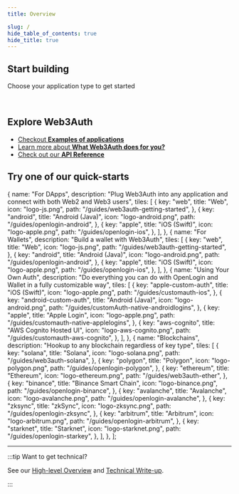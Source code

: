 ```yaml
---
title: Overview

slug: /
hide_table_of_contents: true
hide_title: true
---
```



## Start building

Choose your application type to get started

<Web3AuthCards />

<br />

## Explore Web3Auth

- [Checkout **Examples of applications**](/usecases)
- [Learn more about **What Web3Auth does for you?**](what-is-web3auth)
- [Check out our **API Reference**](api-reference/core)

## Try one of our quick-starts

  {
    name: "For DApps",
    description: "Plug Web3Auth into any application and connect with both Web2 and Web3 users",
    tiles: [
      {
        key: "web",
        title: "Web",
        icon: "logo-js.png",
        path: "/guides/web3auth-getting-started",
      },
      {
        key: "android",
        title: "Android (Java)",
        icon: "logo-android.png",
        path: "/guides/openlogin-android",
      },
      {
        key: "apple",
        title: "iOS (Swift)",
        icon: "logo-apple.png",
        path: "/guides/openlogin-ios",
      },
    ],
  },
  {
    name: "For Wallets",
    description: "Build a wallet with Web3Auth",
    tiles: [
      {
        key: "web",
        title: "Web",
        icon: "logo-js.png",
        path: "/guides/web3auth-getting-started",
      },
      {
        key: "android",
        title: "Android (Java)",
        icon: "logo-android.png",
        path: "/guides/openlogin-android",
      },
      {
        key: "apple",
        title: "iOS (Swift)",
        icon: "logo-apple.png",
        path: "/guides/openlogin-ios",
      },
    ],
  },
  {
    name: "Using Your Own Auth",
    description: "Do everything you can do with OpenLogin and Wallet in a fully customizable way",
    tiles: [
      {
        key: "apple-custom-auth",
        title: "iOS (Swift)",
        icon: "logo-apple.png",
        path: "/guides/customauth-ios",
      },
      {
        key: "android-custom-auth",
        title: "Android (Java)",
        icon: "logo-android.png",
        path: "/guides/customAuth-native-androidlogins",
      },
      {
        key: "apple",
        title: "Apple Login",
        icon: "logo-apple.png",
        path: "/guides/customauth-native-applelogins",
      },
      {
        key: "aws-cognito",
        title: "AWS Cognito Hosted UI",
        icon: "logo-aws-cognito.png",
        path: "/guides/customauth-aws-cognito",
      },
    ],
  },
  {
    name: "Blockchains",
    description: "Hookup to any blockchain regardless of key type",
    tiles: [
      {
        key: "solana",
        title: "Solana",
        icon: "logo-solana.png",
        path: "/guides/web3auth-solana",
      },
      {
        key: "polygon",
        title: "Polygon",
        icon: "logo-polygon.png",
        path: "/guides/openlogin-polygon",
      },
      {
        key: "ethereum",
        title: "Ethereum",
        icon: "logo-ethereum.png",
        path: "/guides/web3auth-ether",
      },
      {
        key: "binance",
        title: "Binance Smart Chain",
        icon: "logo-binance.png",
        path: "/guides/openlogin-binance",
      },
      {
        key: "avalanche",
        title: "Avalanche",
        icon: "logo-avalanche.png",
        path: "/guides/openlogin-avalanche",
      },
      {
        key: "zksync",
        title: "zkSync",
        icon: "logo-zksync.png",
        path: "/guides/openlogin-zksync",
      },
      {
        key: "arbitrum",
        title: "Arbitrum",
        icon: "logo-arbitrum.png",
        path: "/guides/openlogin-arbitrum",
      },
      {
        key: "starknet",
        title: "Starknet",
        icon: "logo-starknet.png",
        path: "/guides/openlogin-starkey",
      },
    ],
  },
];

<Tiles tileGroups={tileGroupsData} />

---

:::tip Want to get technical?

See our [High-level Overview](https://medium.com/toruslabs/what-distributed-key-generation-is-866adc79620) and
[Technical Write-up](key-infrastructure/technical-architecture).

:::
